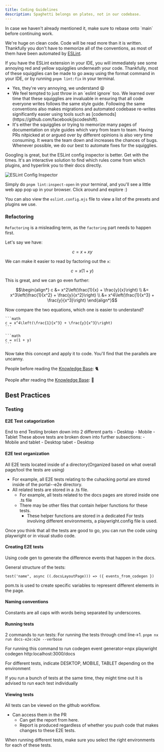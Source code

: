 ```yaml
---
title: Coding Guidelines
description: Spaghetti belongs on plates, not in our codebase.
---
```



<Callout>
  In case we haven't already mentioned it, make sure to rebase onto `main`
  before continuing work.
</Callout>

We're huge on clean code. Code will be read more than it is written. Thankfully you don't have to memorize all of the conventions, as most of them have been automated by [ESLint](https://eslint.org/).

If you have the ESLint extension in your IDE, you will immediately see some annoying red and yellow squigglies underneath your code. Thankfully, most of these squigglies can be made to go away using the format command in your IDE, or by running `pnpm lint:fix` in your terminal.

<Accordions>
  <Accordion title="But these squigglies are so annoying 😭 Can I just do `eslint ignore`? 🥺👉👈">
    <ul>
      <li>Yes, they're very annoying, we understand 😫</li>
      <li>We feel tempted to just throw in an `eslint ignore` too. We learned over time that these squigglies are invaluable in ensuring that all code everyone writes follows the same style guide. Following the same conventions also makes migrations and automated codebase re-writes significantly easier using tools such as [codemods](https://github.com/facebook/jscodeshift).</li>
      <li>It's either the squigglies or trying to memorize many pages of documentation on style guides which vary from team to team. Having PRs nitpicked at or argued over by different opinions is also very time consuming. It wears the team down and increases the chances of bugs. Whenever possible, we do our best to automate fixes for the squigglies.</li>
    </ul>
  </Accordion>

  <Accordion title="The error message isn't helpful, should I google the error or is there a quicker way?">
Googling is great, but the ESLint config inspector is better. Get with the times. It's an interactive solution to find which rules come from which plugins, and hyperlink you to their docs directly.

<img
  src="https://eslint.org/assets/images/blog/2024/config-inspector-intro.png"
  alt="ESLint Config Inspector"
/>

Simply do `pnpm lint:inspect-open` in your terminal, and you'll see a little web app pop up in your browser. Click around and explore :)

You can also view the `eslint.config.mjs` file to view a list of the presets and plugins we use.

  </Accordion>
 </Accordions>

### Refactoring

`Refactoring` is a misleading term, as the `factoring` part needs to happen first.

Let's say we have:

```math
c = x + xy
```

We can make it easier to read by factoring out the `x`:

```math
c = x(1 + y)
```

This is great, and we can go even further:

```math
\begin{align*}
c &= x^2\left(\frac{1}{x} + \frac{y}{x}\right) \\
  &= x^3\left(\frac{1}{x^2} + \frac{y}{x^2}\right) \\
  &= x^4\left(\frac{1}{x^3} + \frac{y}{x^3}\right)
\end{align*}
```

Now compare the two equations, which one is easier to understand?

<div className="flex justify-center items-center gap-4">

    ```math
    c = x^4\left(\frac{1}{x^3} + \frac{y}{x^3}\right)
    ```

    ```math
    c = x(1 + y)
    ```

</div>

Now take this concept and apply it to code. You'll find that the parallels are uncanny.

People before reading the [Knowledge Base](/docs/knowledge-base): 🐈

People after reading the [Knowledge Base](/docs/knowledge-base): 🐅

## Best Practices
### **Testing**
#### E2E Test catagorization
End to end Testing broken down into 2 different parts
	- Desktop
	- Mobile
	- Tablet
These above tests are broken down into further subsections: 
	- Mobile and tablet 
	- Desktop tabet
	- Desktop
#### E2E test organization
All E2E tests located inside of a directory(Organized based on what overall page/tool the tests are using)
- For example, all E2E tests relating to the cuhacking portal are stored inside of the portal--e2e directory. 
 - All related tests are stored in a .ts file. 
	 - For example, all tests related to the docs pages are stored inside one .ts file
	 - There may be other files that contain helper functions for these tests. 
		 - These helper functions are stored in a dedicated 
For tests involving different environments, a playwright.config file is used. 

Once you think that all the tests are good to go, you can run the code using playwright or in visual studio code. 

#### Creating E2E tests
Using code gen to generate the difference events that happen in the docs. 

General structure of the tests: 

``
test('name", async ((.docsLayoutPage))) => ({
	events_from_codegen
})
``

pom.ts is used to create specific variables to represent different elements in the page. 

#### Naming conventions
Constants are all caps with words being separated by underscores. 

#### Running tests
2 commands to run tests: 
For running the tests through cmd line->1. `pnpm nx run docs-e2e:e2e --verbose`
    
For running this command to run codegen event generator->npx playwright codegen http:localhost:3000/docs

For different tests, indicate DESKTOP, MOBILE, TABLET depending on the environment

If you run a bunch of tests at the same time, they might time out
It is advised to run each test individually

#### Viewing tests
All tests can be viewed on the github workflow. 
- Can access them in the PR
	- Can get the report from here.
	- Report is produced regardless of whether you push code that makes changes to these E2E tests. 

When running different tests, make sure you select the right environments for each of these tests. 








